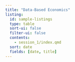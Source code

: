 ```yaml
---
title: "Data-Based Economics"
listing:
  id: sample-listings
  type: table
  sort-ui: false
  filter-ui: false
  contents: 
    - session_1/index.qmd
  sort: date
  fields: [date, title]
---
```


